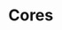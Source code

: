 
<Meta title="Documentação/Colors" />

# Cores

<ColorPalette>
  <ColorItem
    title="Cor Primária"
    colors={{ 100: theme.colors.primary[100], 400: theme.colors.primary[400], 700: theme.colors.primary[700] }}
  />
  <ColorItem
    title="Cor Secundária"
    colors={{ 100: theme.colors.secondary[100], 400: theme.colors.secondary[400], 700: theme.colors.secondary[700] }}
  />
  <ColorItem
    title="Cor Sucesso"
    colors={{ 100: theme.colors.success[100], 400: theme.colors.success[400], 700: theme.colors.success[700] }}
  />
  <ColorItem
    title="Cor Warning"
    colors={{ 100: theme.colors.warning[100], 400: theme.colors.warning[400], 700: theme.colors.warning[700] }}
  />
  <ColorItem
    title="Cor Error"
    colors={{ 100: theme.colors.error[100], 400: theme.colors.error[400], 700: theme.colors.error[700] }}
  />
  <ColorItem
    title="Cor Info"
    colors={{ 100: theme.colors.info[100], 400: theme.colors.info[400], 700: theme.colors.info[700] }}
  />
  <ColorItem
    title="Cor Light"
    colors={{ 100: theme.colors.light[100], 400: theme.colors.light[400], 700: theme.colors.light[700] }}
  />
  <ColorItem
    title="Cor Dark"
    colors={{ 100: theme.colors.dark[100], 400: theme.colors.dark[400], 700: theme.colors.dark[700] }}
  /> 
  <ColorItem
    title="Cor Branco"
    colors={[theme.colors.white]}
  />
  <ColorItem
    title="Cor Preto"
    colors={[theme.colors.black]}
  />
</ColorPalette>
